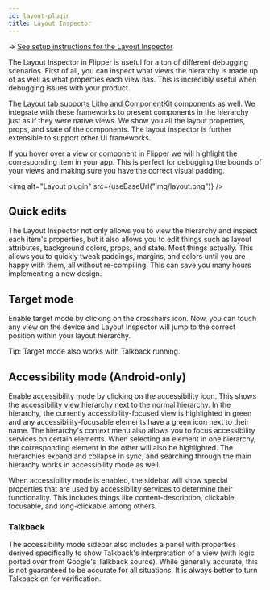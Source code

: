 ```yaml
---
id: layout-plugin
title: Layout Inspector
---
```


→ [See setup instructions for the Layout Inspector](../setup/layout-plugin.mdx)

The Layout Inspector in Flipper is useful for a ton of different debugging scenarios. First of all, you can inspect what views the hierarchy is made up of as well as what properties each view has. This is incredibly useful when debugging issues with your product.

The Layout tab supports [Litho](https://fblitho.com) and [ComponentKit](https://componentkit.org) components as well. We integrate with these frameworks to present components in the hierarchy just as if they were native views. We show you all the layout properties, props, and state of the components. The layout inspector is further extensible to support other UI frameworks.

If you hover over a view or component in Flipper we will highlight the corresponding item in your app. This is perfect for debugging the bounds of your views and making sure you have the correct visual padding.

<img alt="Layout plugin" src={useBaseUrl("img/layout.png")} />


## Quick edits

The Layout Inspector not only allows you to view the hierarchy and inspect each item's properties, but it also allows you to edit things such as layout attributes, background colors, props, and state. Most things actually. This allows you to quickly tweak paddings, margins, and colors until you are happy with them, all without re-compiling. This can save you many hours implementing a new design.

## Target mode

Enable target mode by clicking on the crosshairs icon. Now, you can touch any view on the device and Layout Inspector will jump to the correct position within your layout hierarchy.

Tip: Target mode also works with Talkback running.


## Accessibility mode (Android-only)

Enable accessibility mode by clicking on the accessibility icon. This shows the accessibility view hierarchy next to the normal hierarchy. In the hierarchy, the currently accessibility-focused view is highlighted in green and any accessibility-focusable elements have a green icon next to their name. The hierarchy's context menu also allows you to focus accessibility services on certain elements. When selecting an element in one hierarchy, the corresponding element in the other will also be highlighted. The hierarchies expand and collapse in sync, and searching through the main hierarchy works in accessibility mode as well.

When accessibility mode is enabled, the sidebar will show special properties that are used by accessibility services to determine their functionality. This includes things like content-description, clickable, focusable, and long-clickable among others.

### Talkback
The accessibility mode sidebar also includes a panel with properties derived specifically to show Talkback's interpretation of a view (with logic ported over from Google's Talkback source). While generally accurate, this is not guaranteed to be accurate for all situations. It is always better to turn Talkback on for verification.
